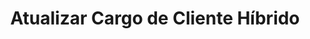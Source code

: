 ---
title: "Atualizar Cargo de Cliente Híbrido"
api: "PUT https://regis.app.byefive.com.br/rest/user-roles/{id}"
description: "Atualiza um cargo de usuário existente para cliente híbrido"
---
